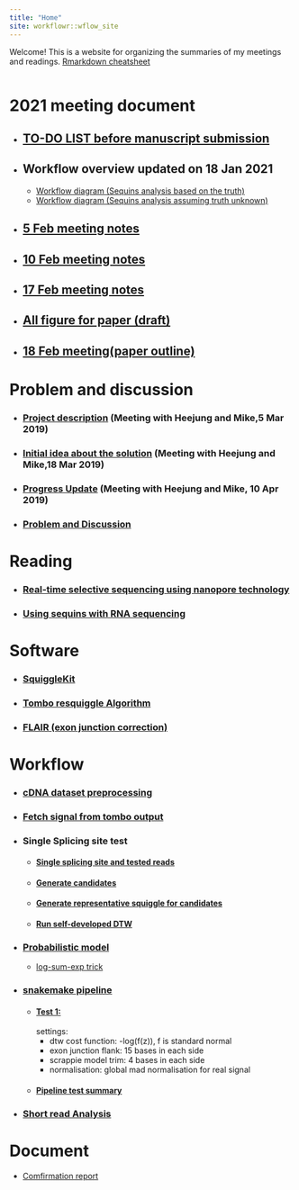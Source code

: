 ```yaml
---
title: "Home"
site: workflowr::wflow_site
---
```


Welcome! This is a website for organizing the summaries of my meetings and readings.
[Rmarkdown cheatsheet](cheatsheat.html)

<style>
.column-left{
  float: left;
  width: 100%;
  text-align: left;
}
.column-center{
  display: inline-block;
  width: 100%;
  text-align: center;
}
.column-right{
  float: right;
  width: 20%;
  text-align: right;
}
</style>



<div class="column-left">

# 2021 meeting document

* ## [TO-DO LIST before manuscript submission](paper_writing_plan.html)
* ## Workflow overview updated on 18 Jan 2021
    *   [Workflow diagram (Sequins analysis based on the truth)](Workflow_Diagram.pdf)
    *   [Workflow diagram (Sequins analysis assuming truth unknown)](Workflow_Diagram2.pdf)
* ## [5 Feb meeting notes](Feb5_meeting_note.pdf)
* ## [10 Feb meeting notes](Feb10_meeting_note.pdf)
* ## [17 Feb meeting notes](Feb_17_meeting_notes.pdf)
* ## [All figure for paper (draft)](Paper_figure.pdf)
* ## [18 Feb meeting(paper outline)](Meeting_summary20210218.pdf)

# Problem and discussion
* ### [Project description](5_Mar_with_HJ_and_MK_.html) (Meeting with Heejung and Mike,5 Mar 2019)
* ### [Initial idea about the solution](18_Mar_with_HJ_and_MK.html) (Meeting with Heejung and Mike,18 Mar 2019)
* ### [Progress Update](10_Apr_Meeting_Summary.html) (Meeting with Heejung and Mike, 10 Apr 2019)
* ### [Problem and Discussion](Problem_and_Discussion.html)

# Reading
* ### [Real-time selective sequencing using nanopore technology](Matthew_2016.html)
* ### [Using sequins with RNA sequencing](Using_sequins_with_RNA_sequencing.html)

# Software
* ### [SquiggleKit](SquiggleKit.html)
* ### [Tombo resquiggle Algorithm](Tombo_resquiggle.html)
* ### [FLAIR (exon junction correction)](FLAIR.html)

# Workflow
* ### [cDNA dataset preprocessing](cDNA_data_preprocessing.html)
* ### [Fetch signal from tombo output](fetch_single_from_tombo.html)
* ### Single Splicing site test
  * #### [Single splicing site and tested reads](cDNA_R1_102_1.html)
  * #### [Generate candidates](candidate_generator.html)
  * #### [Generate representative squiggle for candidates](get_representative_squiggle.html)
  * #### [Run self-developed DTW](self_developed_DTW.html)
  
* ### [Probabilistic model](probabilistic_model.html)
  - [log-sum-exp trick](log-sum-exp.html)

* ### [snakemake pipeline](snakemake_pipline.html)
  * #### [Test 1:](f15_t4_mad_norm.html)
    settings:
      *   dtw cost function: -log(f(z)), f is standard normal
      *   exon junction flank: 15 bases in each side
      *   scrappie model trim: 4 bases in each side
      *   normalisation: global mad normalisation for real signal
  * #### [Pipeline test summary](pipeline_test_summary.html)

      

* ### [Short read Analysis](Short_Read_preprocessing.html)



# Document

* [Comfirmation report](Confirmation_Report_Yupei.pdf)

</div>

```r
* #### [Inaccurate transcript checking](inaccurate_transcript_checking.html)
  
```

